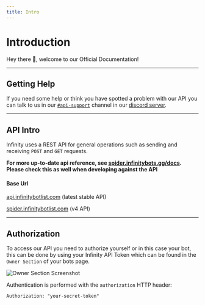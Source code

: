 ```yaml
---
title: Intro
---
```


# Introduction

Hey there 👋, welcome to our Official Documentation!

---

## Getting Help

If you need some help or think you have spotted a problem with our API you can talk to us in our
[`#api-support`](https://discord.com/channels/758641373074423808/826363644295643136) channel in our [discord server](https://infinitybotlist.com/discord).

---

## API Intro

Infinity uses a REST API for general operations such as sending and receiving `POST` and `GET` requests.

**For more up-to-date api reference, see [spider.infinitybots.gg/docs](https://spider.infinitybotlist.com). Please check this as well when developing against the API**

#### Base Url

[api.infinitybotlist.com](https://api.infinitybotlist.com) (latest stable API)

[spider.infinitybotlist.com](https://spider.infinitybots.gg) (v4 API)

---

## Authorization

To access our API you need to authorize yourself or in this case your bot, this can be done by using your Infinity API Token which can be found in the `Owner Section` of your bots page.

![Owner Section Screenshot](https://media.discordapp.net/attachments/832011830238248961/871632845821591562/image0.png)

Authentication is performed with the `authorization` HTTP header:

```Authorization: "your-secret-token"```
